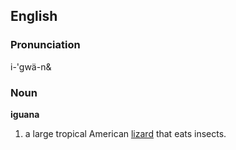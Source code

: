==English==
=== Pronunciation ===
i-'gwä-n&

===Noun===
'''iguana'''

# a large tropical American [[lizard]] that eats insects.